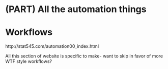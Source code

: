 # (PART) All the automation things {-} 

# Workflows {#workflow}

http://stat545.com/automation00_index.html

All this section of website is specific to make- want to skip in favor of more WTF style workflows?